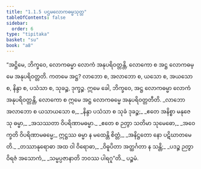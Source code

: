```yaml
---
title: "1.1.5 ပဌမလောကဓမ္မသုတ္တ"
tableOfContents: false
sidebar:
  order: 6
type: "tipitaka"
basket: "su"
book: "a8"
---
```



<DynamicBreadcrumb />

<Division number="5" book="a8">

<Paragraph number="34" book="a8">
“အဋ္ဌိမေ, ဘိက္ခဝေ, လောကဓမ္မာ လောကံ အနုပရိဝတ္တန္တိ, လောကော စ အဋ္ဌ လောကဓမ္မေ အနုပရိဝတ္တတိ. ကတမေ အဋ္ဌ? လာဘော စ, အလာဘော စ, ယသော စ, အယသော စ, နိန္ဒာ စ, ပသံသာ စ, သုခဉ္စ, ဒုက္ခဉ္စ. ဣမေ ခေါ, ဘိက္ခဝေ, အဋ္ဌ လောကဓမ္မာ လောကံ အနုပရိဝတ္တန္တိ, လောကော စ ဣမေ အဋ္ဌ လောကဓမ္မေ အနုပရိဝတ္တတီတိ.
</Paragraph>

<Paragraph number="35" type="verses" book="a8">
_လာဘော အလာဘော စ ယသာယသော စ,_  
_နိန္ဒာ ပသံသာ စ သုခံ ဒုခဉ္စ;_  
_ဧတေ အနိစ္စာ မနုဇေသု ဓမ္မာ,_  
_အသဿတာ ဝိပရိဏာမဓမ္မာ._  

</Paragraph>

<Paragraph number="36" type="verses" book="a8">
_ဧတေ စ ဉတွာ သတိမာ သုမေဓော,_  
_အဝေက္ခတိ ဝိပရိဏာမဓမ္မေ;_  
ဣဋ္ဌဿ ဓမ္မာ န မထေန္တိ စိတ္တံ,_  
_အနိဋ္ဌတော နော ပဋိဃာတမေတိ._  

</Paragraph>

<Paragraph number="37" type="verses" book="a8">
_တဿာနုရောဓာ အထ ဝါ ဝိရောဓာ,_  
_ဝိဓူပိတာ အတ္ထင်္ဂတာ န သန္တိ;_  
_ပဒဉ္စ ဉတွာ ဝိရဇံ အသောကံ,_  
_သမ္မပ္ပဇာနာတိ ဘဝဿ ပါရဂူ”တိ._  


</Paragraph>
</Division>

<Paragraph number="38" type="center" book="a8">
ပဉ္စမံ.
</Paragraph>
